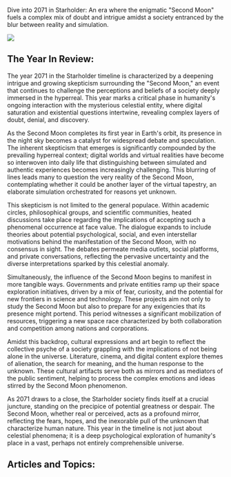 Dive into 2071 in Starholder: An era where the enigmatic "Second Moon" fuels a complex mix of doubt and intrigue amidst a society entranced by the blur between reality and simulation.

![](https://www.blockstar.com/wp-content/uploads/2024/06/2071-marinatedhyperreal-e1718988593899.png)

## The Year In Review:
The year 2071 in the Starholder timeline is characterized by a deepening intrigue and growing skepticism surrounding the "Second Moon," an event that continues to challenge the perceptions and beliefs of a society deeply immersed in the hyperreal. This year marks a critical phase in humanity's ongoing interaction with the mysterious celestial entity, where digital saturation and existential questions intertwine, revealing complex layers of doubt, denial, and discovery.

As the Second Moon completes its first year in Earth's orbit, its presence in the night sky becomes a catalyst for widespread debate and speculation. The inherent skepticism that emerges is significantly compounded by the prevailing hyperreal context; digital worlds and virtual realities have become so interwoven into daily life that distinguishing between simulated and authentic experiences becomes increasingly challenging. This blurring of lines leads many to question the very reality of the Second Moon, contemplating whether it could be another layer of the virtual tapestry, an elaborate simulation orchestrated for reasons yet unknown.

This skepticism is not limited to the general populace. Within academic circles, philosophical groups, and scientific communities, heated discussions take place regarding the implications of accepting such a phenomenal occurrence at face value. The dialogue expands to include theories about potential psychological, social, and even interstellar motivations behind the manifestation of the Second Moon, with no consensus in sight. The debates permeate media outlets, social platforms, and private conversations, reflecting the pervasive uncertainty and the diverse interpretations sparked by this celestial anomaly.

Simultaneously, the influence of the Second Moon begins to manifest in more tangible ways. Governments and private entities ramp up their space exploration initiatives, driven by a mix of fear, curiosity, and the potential for new frontiers in science and technology. These projects aim not only to study the Second Moon but also to prepare for any exigencies that its presence might portend. This period witnesses a significant mobilization of resources, triggering a new space race characterized by both collaboration and competition among nations and corporations.

Amidst this backdrop, cultural expressions and art begin to reflect the collective psyche of a society grappling with the implications of not being alone in the universe. Literature, cinema, and digital content explore themes of alienation, the search for meaning, and the human response to the unknown. These cultural artifacts serve both as mirrors and as mediators of the public sentiment, helping to process the complex emotions and ideas stirred by the Second Moon phenomenon.

As 2071 draws to a close, the Starholder society finds itself at a crucial juncture, standing on the precipice of potential greatness or despair. The Second Moon, whether real or perceived, acts as a profound mirror, reflecting the fears, hopes, and the inexorable pull of the unknown that characterize human nature. This year in the timeline is not just about celestial phenomena; it is a deep psychological exploration of humanity's place in a vast, perhaps not entirely comprehensible universe.

## Articles and Topics:

